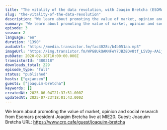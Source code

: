```yaml
---
title: "The vitality of the data revolution, with Joaqim Bretcha (ESOMAR)"
slug: "the-vitality-of-the-data-revolution"
description: "We learn about promoting the value of market, opinion and social research from Esomars president Joaqim Bretcha live at MIE20. Guest: Joaquim Bretcha URL: https://www.cro.cafe/guest/joaquim-bretcha"
summary: "We learn about promoting the value of market, opinion and social research from Esomars president Joaqim Bretcha live at MIE20."
episode: 3
season: 2
language: "en"
duration: "1390"
audioUrl: "https://media.transistor.fm/fac4028c/b4b051aa.mp3"
imageUrl: "https://img.transistor.fm/WPG8UkQAKNFeY7JBZ8Dv8tf_L5VDy-AAijttuL5DXg4/rs:fill:0:0:1/w:3000/h:3000/q:60/aHR0cHM6Ly9pbWct/dXBsb2FkLXByb2R1/Y3Rpb24udHJhbnNp/c3Rvci5mbS84YWNj/OTNmZDNiYTY4ZWYx/NzNlOWNhY2I4YzM4/ZjE5Zi5qcGVn.webp"
pubDate: 2020-02-18T10:00:00.000Z
transistorId: "380218"
downloads_total: 229
episode_type: "full"
status: "published"
hosts: ["gxjansen"]
guests: ["joaquim-bretcha"]
keywords: []
createdAt: 2025-06-04T21:37:51.000Z
updatedAt: 2025-07-23T18:01:43.000Z
---
```


We learn about promoting the value of market, opinion and social research from Esomars president Joaqim Bretcha live at MIE20. Guest: Joaquim Bretcha URL: https://www.cro.cafe/guest/joaquim-bretcha
